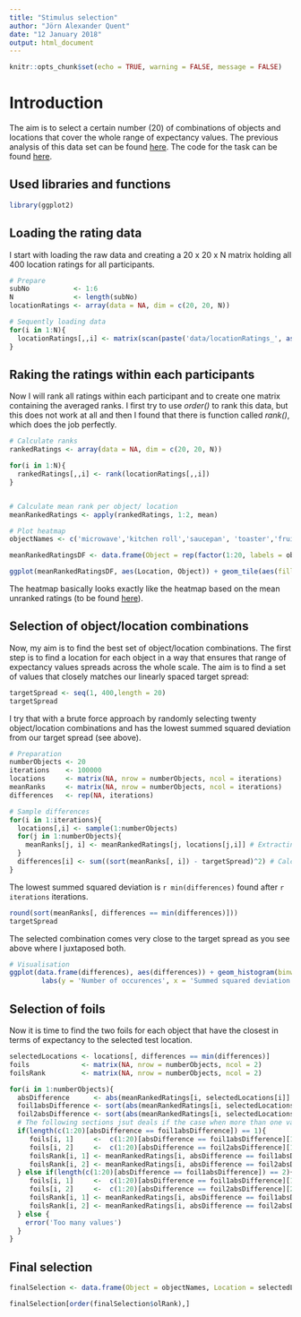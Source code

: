 ```yaml
---
title: "Stimulus selection"
author: "Jörn Alexander Quent"
date: "12 January 2018"
output: html_document
---
```

```r
knitr::opts_chunk$set(echo = TRUE, warning = FALSE, message = FALSE)
```

# Introduction
The aim is to select a certain number (20) of combinations of objects and locations that cover the whole range of expectancy values. 
The previous analysis of this data set can be found [here](https://jaquent.github.io/2018/0110_ratingAnalysis.html).
The code for the task can be found [here](https://github.com/JAQuent/ratingStudy).

## Used libraries and functions
```r
library(ggplot2)
```

## Loading the rating data
I start with loading the raw data and creating a 20 x 20 x N matrix holding all 400 location ratings for all participants. 

```r
# Prepare
subNo           <- 1:6
N               <- length(subNo)
locationRatings <- array(data = NA, dim = c(20, 20, N))

# Sequently loading data
for(i in 1:N){
  locationRatings[,,i] <- matrix(scan(paste('data/locationRatings_', as.character(subNo[i]) ,'.dat', sep = '')), byrow = TRUE, ncol = 20)
}
```

## Raking the ratings within each participants
Now I will rank all ratings within each participant and to create one matrix containing the averaged ranks. I first try to use *order()* to rank this data, but this does not work at all and then I found that there is function called *rank()*, which does the job perfectly. 

```r
# Calculate ranks
rankedRatings <- array(data = NA, dim = c(20, 20, N))

for(i in 1:N){
  rankedRatings[,,i] <- rank(locationRatings[,,i])
}


# Calculate mean rank per object/ location
meanRankedRatings <- apply(rankedRatings, 1:2, mean)

# Plot heatmap
objectNames <- c('microwave','kitchen roll','saucepan', 'toaster','fruit bowl','tea pot','knife','mixer','bread','glass jug','mug','dishes','towels','toy','pile of books','umbrella','hat','helmet','calendar','fan')

meanRankedRatingsDF <- data.frame(Object = rep(factor(1:20, labels = objectNames), 20), Location = as.factor(rep(1:20, each = 20)), Ranks = c(meanRankedRatings))

ggplot(meanRankedRatingsDF, aes(Location, Object)) + geom_tile(aes(fill = Ranks)) + scale_fill_gradient(low = "white", high = "red") + scale_x_discrete(expand = c(0, 0)) +  scale_y_discrete(expand = c(0, 0)) + labs(title = 'Mean ranks')
```

The heatmap basically looks exactly like the heatmap based on the mean unranked ratings (to be found [here](https://jaquent.github.io/2018/0110_ratingAnalysis.html)).

## Selection of object/location combinations
Now, my aim is to find the best set of object/location combinations. The first step is to find a location for each object in a way that ensures that range of expectancy values spreads across the whole scale. The aim is to find a set of values that closely matches our linearly spaced target spread:

```r
targetSpread <- seq(1, 400,length = 20)
targetSpread
```

I try that with a brute force approach by randomly selecting twenty object/location combinations and has the lowest summed squared deviation from our target spread (see above).  

```r
# Preparation
numberObjects <- 20
iterations    <- 100000 
locations     <- matrix(NA, nrow = numberObjects, ncol = iterations)
meanRanks     <- matrix(NA, nrow = numberObjects, ncol = iterations)
differences   <- rep(NA, iterations)

# Sample differences 
for(i in 1:iterations){
  locations[,i] <- sample(1:numberObjects)
  for(j in 1:numberObjects){
    meanRanks[j, i] <- meanRankedRatings[j, locations[j,i]] # Extracting the mean ranks
  }
  differences[i] <- sum((sort(meanRanks[, i]) - targetSpread)^2) # Calculating summed squared deviation
}

```

The lowest summed squared deviation is `r min(differences)` found after `r iterations` iterations.


```r
round(sort(meanRanks[, differences == min(differences)]))
targetSpread
```

The selected combination comes very close to the target spread as you see above where I juxtaposed both. 

```r
# Visualisation
ggplot(data.frame(differences), aes(differences)) + geom_histogram(binwidth = 500) + theme(panel.margin = unit(1, "cm"), text = element_text(size = 12)) + 
        labs(y = 'Number of occurences', x = 'Summed squared deviation', title = paste('Distribution of summed squared deviations after', iterations, 'iterations')) + coord_cartesian(xlim = c(0, 109000), expand = FALSE)
```

## Selection of foils
Now it is time to find the two foils for each object that have the closest in terms of expectancy to the selected test location. 

```r
selectedLocations <- locations[, differences == min(differences)]
foils             <- matrix(NA, nrow = numberObjects, ncol = 2)
foilsRank         <- matrix(NA, nrow = numberObjects, ncol = 2)

for(i in 1:numberObjects){
  absDifference      <- abs(meanRankedRatings[i, selectedLocations[i]] - meanRankedRatings[i,]) # Calculating the absolute difference
  foil1absDifference <- sort(abs(meanRankedRatings[i, selectedLocations[i]] - meanRankedRatings[i,]))[2] # Sort differences and compare to select location and select nearest
  foil2absDifference <- sort(abs(meanRankedRatings[i, selectedLocations[i]] - meanRankedRatings[i,]))[3] # Sort differences and compare to select location and select second neasted
  # The following sections jsut deals if the case when more than one values is the nearest
  if(length(c(1:20)[absDifference == foil1absDifference]) == 1){
     foils[i, 1]     <-  c(1:20)[absDifference == foil1absDifference][1] #
     foils[i, 2]     <-  c(1:20)[absDifference == foil2absDifference][1]
     foilsRank[i, 1] <- meanRankedRatings[i, absDifference == foil1absDifference][1]
     foilsRank[i, 2] <- meanRankedRatings[i, absDifference == foil2absDifference][1]
  } else if(length(c(1:20)[absDifference == foil1absDifference]) == 2){
     foils[i, 1]     <-  c(1:20)[absDifference == foil1absDifference][1]
     foils[i, 2]     <-  c(1:20)[absDifference == foil2absDifference][2]
     foilsRank[i, 1] <- meanRankedRatings[i, absDifference == foil1absDifference][1]
     foilsRank[i, 2] <- meanRankedRatings[i, absDifference == foil2absDifference][2]
  } else {
    error('Too many values')
  }
}
```

## Final selection
```r
finalSelection <- data.frame(Object = objectNames, Location = selectedLocations, olRank = meanRanks[, differences == min(differences)], foil1 = foils[, 1], foil1Rank = foilsRank[,1], foil2 = foils[, 2], foil2Rank = foilsRank[, 2])

finalSelection[order(finalSelection$olRank),]
```
